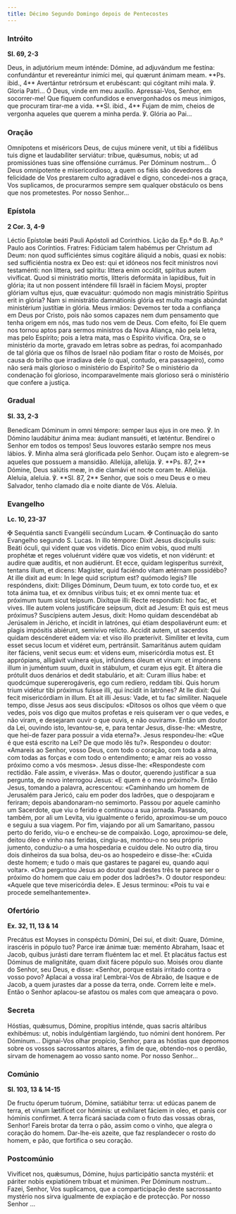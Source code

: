 ```yaml
---
title: Décimo Segundo Domingo depois de Pentecostes
---
```


### Intróito

**Sl. 69, 2-3**

<div class="side-by-side not-content">
  <span>
    Deus, in adjutórium meum inténde: Dómine, ad adjuvándum me festína: confundántur et revereántur
    inimíci mei, qui quærunt ánimam meam. **Ps. ibid., 4** Avertántur retrórsum et erubéscant: qui
    cógitant mihi mala. ℣. Gloria Patri...
  </span>
  <span>
    Ó Deus, vinde em meu auxílio. Apressai-Vos, Senhor, em socorrer-me! Que fiquem confundidos e
    envergonhados os meus inimigos, que procuram tirar-me a vida. **Sl. ibid., 4** Fujam de mim,
    cheios de vergonha aqueles que querem a minha perda. ℣. Glória ao Pai...
  </span>
</div>

### Oração

<div class="side-by-side not-content">
  <span>
    Omnípotens et miséricors Deus, de cujus múnere venit, ut tibi a fidélibus tuis digne et
    laudabíliter serviátur: tríbue, quǽsumus, nobis; ut ad promissiónes tuas sine offensióne
    currámus. Per Dóminum nostrum...
  </span>
  <span>
    Ó Deus omnipotente e misericordioso, a quem os fiéis são devedores da felicidade de Vos
    prestarem culto agradável e digno, concedei-nos a graça, Vos suplicamos, de procurarmos sempre
    sem qualquer obstáculo os bens que nos prometestes. Por nosso Senhor...
  </span>
</div>

### Epístola

**2 Cor. 3, 4-9**

<div class="side-by-side not-content">
  <span>Léctio Epístolæ beáti Pauli Apóstoli ad Corinthios.</span>
  <span>Lição da Ep.ª do B. Ap.º Paulo aos Coríntios.</span>
  <span>
    Fratres: Fidúciam talem habémus per Christum ad Deum: non quod sufficiéntes simus cogitáre
    áliquid a nobis, quasi ex nobis: sed sufficiéntia nostra ex Deo est: qui et idóneos nos fecit
    minístros novi testaménti: non líttera, sed spíritu: líttera enim occídit, spíritus autem
    vivíficat. Quod si ministrátio mortis, lítteris deformáta in lapídibus, fuit in glória; ita ut
    non possent inténdere fili Israël in fáciem Moysi, propter glóriam vultus ejus, quæ evacuátur:
    quómodo non magis ministrátio Spíritus erit in glória? Nam si ministrátio damnátionis glória est
    multo magis abúndat ministérium justítiæ in glória.
  </span>
  <span>
    Meus irmãos: Devemos ter toda a confiança em Deus por Cristo, pois não somos capazes nem dum
    pensamento que tenha origem em nós, mas tudo nos vem de Deus. Com efeito, foi Ele quem nos
    tornou aptos para sermos ministros da Nova Aliança, não pela letra, mas pelo Espírito; pois a
    letra mata, mas o Espírito vivifica. Ora, se o ministério da morte, gravado em letras sobre as
    pedras, foi acompanhado de tal glória que os filhos de Israel não podiam fitar o rosto de
    Moisés, por causa do brilho que irradiava dele (o qual, contudo, era passageiro), como não será
    mais glorioso o ministério do Espírito? Se o ministério da condenação foi glorioso,
    incomparavelmente mais glorioso será o ministério que confere a justiça.
  </span>
</div>

### Gradual

**Sl. 33, 2-3**

<div class="side-by-side not-content">
  <span>
    Benedícam Dóminum in omni témpore: semper laus ejus in ore meo. ℣. In Dómino laudábitur ánima
    mea: áudiant mansuéti, et læténtur.
  </span>
  <span>
    Bendirei o Senhor em todos os tempos! Seus louvores estarão sempre nos meus lábios. ℣. Minha
    alma será glorificada pelo Senhor. Ouçam isto e alegrem-se aqueles que possuem a mansidão.
  </span>
  <span>
    Allelúja, allelúja. ℣. **Ps. 87, 2** Dómine, Deus salútis meæ, in die clamávi et nocte coram te.
    Allelúja.
  </span>
  <span>
    Aleluia, aleluia. ℣. **Sl. 87, 2** Senhor, que sois o meu Deus e o meu Salvador, tenho clamado
    dia e noite diante de Vós. Aleluia.
  </span>
</div>

### Evangelho

**Lc. 10, 23-37**

<div class="side-by-side not-content">
  <span>
    <span class="text-red-500">✠</span> Sequéntia sancti Evangélii secúndum Lucam.
  </span>
  <span>
    <span class="text-red-500">✠</span> Continuação do santo Evangelho segundo S. Lucas.
  </span>
  <span>
    In illo témpore: Dixit Jesus discípulis suis: Beáti óculi, qui vident quæ vos videtis. Dico enim
    vobis, quod multi prophétæ et reges voluérunt vidére quæ vos videtis, et non vidérunt: et audire
    quæ audítis, et non audiérunt. Et ecce, quidam legisperítus surréxit, tentans illum, et dicens:
    Magister, quid faciéndo vitam ætérnam possidébo? At ille dixit ad eum: In lege quid scriptum
    est? quómodo legis? Ille respóndens, dixit: Díliges Dóminum, Deum tuum, ex toto corde tuo, et ex
    tota ánima tua, et ex ómnibus víribus tuis; et ex omni mente tua: et próximum tuum sicut
    teípsum. Dixítque illi: Recte respondísti: hoc fac, et vives. Ille autem volens justificáre
    seípsum, dixit ad Jesum: Et quis est meus próximus? Suscípiens autem Jesus, dixit: Homo quidam
    descendébat ab Jerúsalem in Jéricho, et íncidit in latrónes, qui étiam despoliavérunt eum: et
    plagis impósitis abiérunt, semivívo relícto. Accidit autem, ut sacerdos quidam descénderet eádem
    via: et viso illo præterívit. Simíliter et levíta, cum esset secus locum et vidéret eum,
    pertránsiit. Samaritánus autem quidam iter fáciens, venit secus eum: et videns eum, misericórdia
    motus est. Et apprópians, alligávit vulnera ejus, infúndens óleum et vinum: et impónens illum in
    juméntum suum, duxit in stábulum, et curam ejus egit. Et áltera die prótulit duos denários et
    dedit stabulário, et ait: Curam illíus habe: et quodcúmque supererogáveris, ego cum redíero,
    reddam tibi. Quis horum trium vidétur tibi próximus fuísse illi, qui íncidit in latrónes? At lle
    dixit: Qui fecit misericórdiam in illum. Et ait illi Jesus: Vade, et tu fac simíliter.
  </span>
  <span>
    Naquele tempo, disse Jesus aos seus discípulos: «Ditosos os olhos que vêem o que vedes, pois vos
    digo que muitos profetas e reis quiseram ver o que vedes, e não viram, e desejaram ouvir o que
    ouvis, e não ouviram». Então um doutor da Lei, ouvindo isto, levantou-se, e, para tentar Jesus,
    disse-lhe: «Mestre, que hei-de fazer para possuir a vida eterna?». Jesus respondeu-lhe: «Que é
    que está escrito na Lei? De que modo lês tu?». Respondeu o doutor: «Amareis ao Senhor, vosso
    Deus, com todo o coração, com toda a alma, com todas as forças e com todo o entendimento; e amar
    reis ao vosso próximo como a vós mesmos». Jesus disse-lhe: «Respondeste com rectidão. Fale
    assim, e viverás». Mas o doutor, querendo justificar a sua pergunta, de novo interrogou Jesus:
    «E quem é o meu próximo?». Então Jesus, tomando a palavra, acrescentou: «Caminhando um homem de
    Jerusalém para Jericó, caiu em poder dos ladrões, que o despojaram e feriram; depois
    abandonaram-no semimorto. Passou por aquele caminho um Sacerdote, que viu o ferido e continuou a
    sua jornada. Passando, também, por ali um Levita, viu igualmente o ferido, aproximou-se um pouco
    e seguiu a sua viagem. Por fim, viajando por ali um Samaritano, passou perto do ferido, viu-o e
    encheu-se de compaixão. Logo, aproximou-se dele, deitou óleo e vinho nas feridas, cingiu-as,
    montou-o no seu próprio jumento, conduziu-o a uma hospedaria e cuidou dele. No outro dia, tirou
    dois dinheiros da sua bolsa, deu-os ao hospedeiro e disse-lhe: «Cuida deste homem; e tudo o mais
    que gastares te pagarei eu, quando aqui voltar». «Ora perguntou Jesus ao doutor qual destes três
    te parece ser o próximo do homem que caiu em poder dos ladrões?». O doutor respondeu: «Aquele
    que teve misericórdia dele». E Jesus terminou: «Pois tu vai e procede semelhantemente».
  </span>
</div>

### Ofertório

**Ex. 32, 11, 13 & 14**

<div class="side-by-side not-content">
  <span>
    Precátus est Moyses in conspéctu Dómini, Dei sui, et dixit: Quare, Dómine, irascéris in pópulo
    tuo? Parce iræ ánimæ tuæ: meménto Abraham, Isaac et Jacob, quibus jurásti dare terram fluéntem
    lac et mel. Et placátus factus est Dóminus de malignitáte, quam dixit fácere pópulo suo.
  </span>
  <span>
    Moisés orou diante do Senhor, seu Deus, e disse: «Senhor, porque estais irritado contra o vosso
    povo? Aplacai a vossa ira! Lembrai-Vos de Abraão, de Isaque e de Jacob, a quem jurastes dar a
    posse da terra, onde. Correm leite e mel». Então o Senhor aplacou-se afastou os males com que
    ameaçara o povo.
  </span>
</div>

### Secreta

<div class="side-by-side not-content">
  <span>
    Hóstias, quǽsumus, Dómine, propítius inténde, quas sacris altáribus exhibémus: ut, nobis
    indulgéntiam largiéndo, tuo nómini dent honórem. Per Dóminum...
  </span>
  <span>
    Dignai-Vos olhar propício, Senhor, para as hóstias que depomos sobre os vossos sacrossantos
    altares, a fim de que, obtendo-nos o perdão, sirvam de homenagem ao vosso santo nome. Por nosso
    Senhor...
  </span>
</div>

### Comúnio

**Sl. 103, 13 & 14-15**

<div class="side-by-side not-content">
  <span>
    De fructu óperum tuórum, Dómine, satiábitur terra: ut edúcas panem de terra, et vinum lætíficet
    cor hóminis: ut exhílaret fáciem in oleo, et panis cor hóminis confírmet.
  </span>
  <span>
    A terra ficará saciada com o fruto das vossas obras, Senhor! Fareis brotar da terra o pão, assim
    como o vinho, que alegra o coração do homem. Dar-lhe-eis azeite, que faz resplandecer o rosto do
    homem, e pão, que fortifica o seu coração.
  </span>
</div>

### Postcomúnio

<div class="side-by-side not-content">
  <span>
    Vivíficet nos, quǽsumus, Dómine, hujus participátio sancta mystérii: et páriter nobis
    expiatiónem tríbuat et múnimen. Per Dóminum nostrum...
  </span>
  <span>
    Fazei, Senhor, Vos suplicamos, que a comparticipação deste sacrossanto mystério nos sirva
    igualmente de expiação e de protecção. Por nosso Senhor ...
  </span>
</div>

